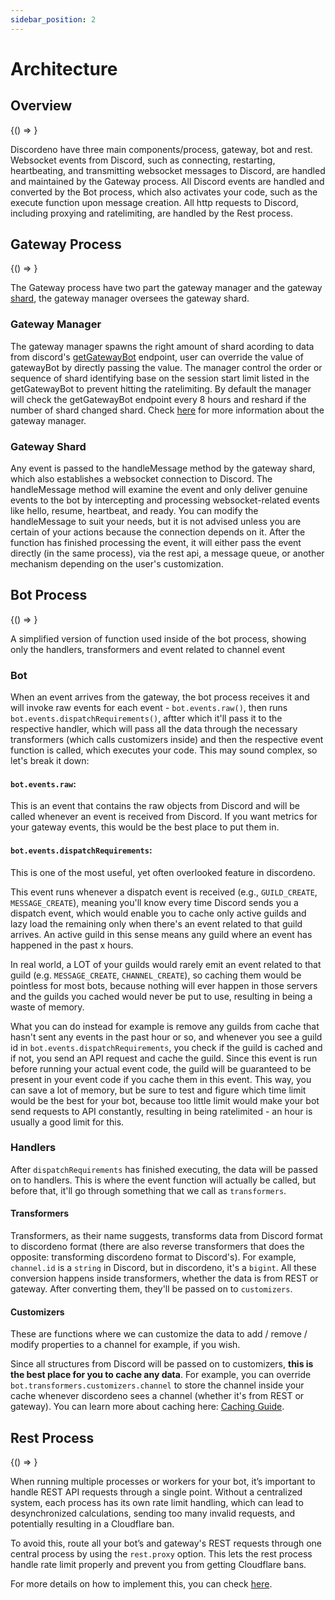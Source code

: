 ```yaml
---
sidebar_position: 2
---
```



# Architecture

## Overview


<BrowserOnly>{() => <FlowChart />}</BrowserOnly>

Discordeno have three main components/process, gateway, bot and rest. Websocket events from Discord, such as connecting, restarting, heartbeating, and transmitting websocket messages to Discord, are handled and maintained by the Gateway process. All Discord events are handled and converted by the Bot process, which also activates your code, such as the execute function upon message creation. All http requests to Discord, including proxying and ratelimiting, are handled by the Rest process.

## Gateway Process


<BrowserOnly>{() => <FlowChart2 />}</BrowserOnly>

The Gateway process have two part the gateway manager and the gateway [shard](https://discord.com/developers/docs/topics/gateway#sharding), the gateway manager oversees the gateway shard.

### Gateway Manager

The gateway manager spawns the right amount of shard acording to data from discord's [getGatewayBot](https://discord.com/developers/docs/topics/gateway#get-gateway-bot) endpoint, user can override the value of gatewayBot by directly passing the value. The manager control the order or sequence of shard identifying base on the session start limit listed in the getGatewayBot to prevent hitting the ratelimiting. By default the manager will check the getGatewayBot endpoint every 8 hours and reshard if the number of shard changed shard. Check [here](/docs/bigbot/step-3-gateway) for more information about the gateway manager.

### Gateway Shard

Any event is passed to the handleMessage method by the gateway shard, which also establishes a websocket connection to Discord. The handleMessage method will examine the event and only deliver genuine events to the bot by intercepting and processing websocket-related events like hello, resume, heartbeat, and ready. You can modify the handleMessage to suit your needs, but it is not advised unless you are certain of your actions because the connection depends on it. After the function has finished processing the event, it will either pass the event directly (in the same process), via the rest api, a message queue, or another mechanism depending on the user's customization.

## Bot Process


<BrowserOnly>{() => <FlowChart3 />}</BrowserOnly>

A simplified version of function used inside of the bot process, showing only the handlers, transformers and event related to channel event

### Bot

When an event arrives from the gateway, the bot process receives it and will invoke raw events for each event - `bot.events.raw()`, then runs `bot.events.dispatchRequirements()`, aftter which it'll pass it to the respective handler, which will pass all the data through the necessary transformers (which calls customizers inside) and then the respective event function is called, which executes your code. This may sound complex, so let's break it down:

#### `bot.events.raw`:

This is an event that contains the raw objects from Discord and will be called whenever an event is received from Discord. If you want metrics for your gateway events, this would be the best place to put them in.

#### `bot.events.dispatchRequirements`:

This is one of the most useful, yet often overlooked feature in discordeno.

This event runs whenever a dispatch event is received (e.g., `GUILD_CREATE`, `MESSAGE_CREATE`), meaning you'll know every time Discord sends you a dispatch event, which would enable you to cache only active guilds and lazy load the remaining only when there's an event related to that guild arrives. An active guild in this sense means any guild where an event has happened in the past x hours.

In real world, a LOT of your guilds would rarely emit an event related to that guild (e.g. `MESSAGE_CREATE`, `CHANNEL_CREATE`), so caching them would be pointless for most bots, because nothing will ever happen in those servers and the guilds you cached would never be put to use, resulting in being a waste of memory.

What you can do instead for example is remove any guilds from cache that hasn't sent any events in the past hour or so, and whenever you see a guild id in `bot.events.dispatchRequirements`, you check if the guild is cached and if not, you send an API request and cache the guild. Since this event is run before running your actual event code, the guild will be guaranteed to be present in your event code if you cache them in this event. This way, you can save a lot of memory, but be sure to test and figure which time limit would be the best for your bot, because too little limit would make your bot send requests to API constantly, resulting in being ratelimited - an hour is usually a good limit for this.

### Handlers

After `dispatchRequirements` has finished executing, the data will be passed on to handlers. This is where the event function will actually be called, but before that, it'll go through something that we call as `transformers`.

#### Transformers

Transformers, as their name suggests, transforms data from Discord format to discordeno format (there are also reverse transformers that does the opposite: transforming discordeno format to Discord's). For example, `channel.id` is a `string` in Discord, but in discordeno, it's a `bigint`. All these conversion happens inside transformers, whether the data is from REST or gateway. After converting them, they'll be passed on to `customizers`.

#### Customizers

These are functions where we can customize the data to add / remove / modify properties to a channel for example, if you wish.

Since all structures from Discord will be passed on to customizers, **this is the best place for you to cache any data**. For example, you can override `bot.transformers.customizers.channel` to store the channel inside your cache whenever discordeno sees a channel (whether it's from REST or gateway). You can learn more about caching here: [Caching Guide](./caching.md).

## Rest Process


<BrowserOnly>{() => <FlowChart4 />}</BrowserOnly>

When running multiple processes or workers for your bot, it’s important to handle REST API requests through a single point. Without a centralized system, each process has its own rate limit handling, which can lead to desynchronized calculations, sending too many invalid requests, and potentially resulting in a Cloudflare ban.

To avoid this, route all your bot’s and gateway's REST requests through one central process by using the `rest.proxy` option. This lets the rest process handle rate limit properly and prevent you from getting Cloudflare bans.

For more details on how to implement this, you can check [here](./bigbot/step-2-rest.md).
